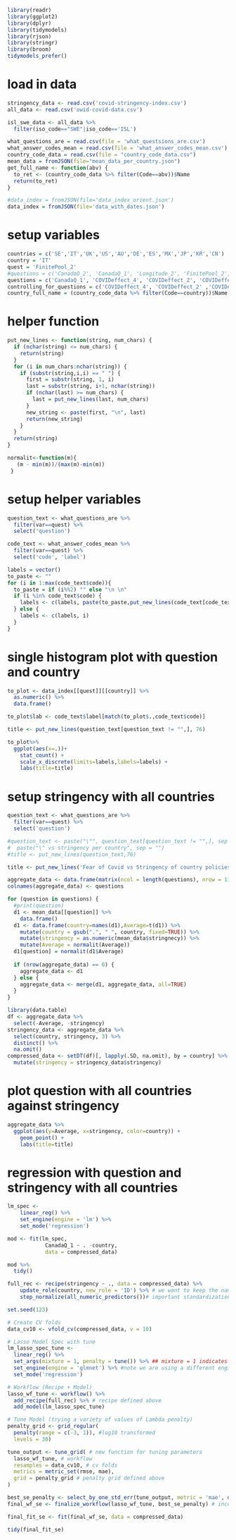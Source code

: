 ```r
library(readr)
library(ggplot2)
library(dplyr)
library(tidymodels)
library(rjson)
library(stringr)
library(broom)
tidymodels_prefer()
```

# load in data
```r
stringency_data <- read.csv('covid-stringency-index.csv')
all_data <- read.csv('owid-covid-data.csv')

isl_swe_data <- all_data %>%
  filter(iso_code=="SWE"|iso_code=='ISL')

what_questions_are = read.csv(file = 'what_questsions_are.csv')
what_answer_codes_mean = read.csv(file = 'what_answer_codes_mean.csv')
country_code_data = read.csv(file = "country_code_data.csv")
mean_data = fromJSON(file="mean_data_per_country.json")
get_full_name <- function(abv) {
  to_ret <- (country_code_data %>% filter(Code==abv))$Name
  return(to_ret)
}

#data_index = fromJSON(file='data_index_orient.json')
data_index = fromJSON(file='data_with_dates.json')
```

# setup variables
```r
countries = c('SE','IT','UK','US','AU','DE','ES','MX','JP','KR','CN')
country = 'IT'
quest = 'FinitePool_2'
#questions = c('CanadaQ_2', 'CanadaQ_1', 'Longitude_2', 'FinitePool_2', 'FinitePool_5', 'CanadaQ_3', 'Friends_8', 'Personal_8')
questions = c('CanadaQ_1', 'COVIDeffect_4', 'COVIDeffect_2', 'COVIDeffect_3', 'COVIDeffect_1')
controlling_for_questions = c('COVIDeffect_4', 'COVIDeffect_2' ,'COVIDeffect_3', 'COVIDeffect_1')
country_full_name = (country_code_data %>% filter(Code==country))$Name
```

# helper function
```r
put_new_lines <- function(string, num_chars) {
  if (nchar(string) <= num_chars) {
    return(string)
  }
  for (i in num_chars:nchar(string)) {
    if (substr(string,i,i) == " ") {
      first = substr(string, 1, i)
      last = substr(string, i+1, nchar(string))
      if (nchar(last) >= num_chars) {
        last = put_new_lines(last, num_chars)
      }
      new_string <- paste(first, "\n", last)
      return(new_string)
    }
  }
  return(string)
}

normalit<-function(m){
   (m - min(m))/(max(m)-min(m))
 }
```

# setup helper variables
```r
question_text <- what_questions_are %>%
  filter(var==quest) %>%
  select('question')

code_text <- what_answer_codes_mean %>%
  filter(var==quest) %>%
  select('code', 'label')

labels = vector()
to_paste <- ""
for (i in 1:max(code_text$code)){
  to_paste = if (i%%2) "" else "\n \n"
  if (i %in% code_text$code) {
    labels <- c(labels, paste(to_paste,put_new_lines(code_text[code_text$code==i,]$label,13)))
  } else {
    labels <- c(labels, i)
  }
}
```

# single histogram plot with question and country
```r
to_plot <- data_index[[quest]][[country]] %>%
  as.numeric() %>%
  data.frame()

to_plot$lab <- code_text$label[match(to_plot$.,code_text$code)]

title <- put_new_lines(question_text[question_text != "",], 76)

to_plot%>%
  ggplot(aes(x=.))+
    stat_count() +
    scale_x_discrete(limits=labels,labels=labels) +
    labs(title=title)
```

# setup stringency with all countries
```r
question_text <- what_questions_are %>%
  filter(var==quest) %>%
  select('question')

#question_text <- paste("\"", question_text[question_text != "",], sep = "") %>%
#  paste("\" vs stringency per country", sep = "")
#title <- put_new_lines(question_text,76)

title <- put_new_lines('Fear of Covid vs Stringency of country policies',76)

aggregate_data <- data.frame(matrix(ncol = length(questions), nrow = 11))
colnames(aggregate_data) <- questions

for (question in questions) {
  #print(question)
  d1 <- mean_data[[question]] %>%
    data.frame()
  d1 <- data.frame(country=names(d1),Average=t(d1)) %>%
    mutate(country = gsub(".", " ", country, fixed=TRUE)) %>%
    mutate(stringency = as.numeric(mean_data$stringnecy)) %>%
    mutate(Average = normalit(Average))
  d1[question] = normalit(d1$Average)
  
  if (nrow(aggregate_data) == 0) {
    aggregate_data <- d1
  } else {
    aggregate_data <- merge(d1, aggregate_data, all=TRUE)
  }
}

library(data.table)
df <- aggregate_data %>%
  select(-Average, -stringency)
stringency_data <- aggregate_data %>%
  select(country, stringency, 3) %>%
  distinct() %>%
  na.omit()
compressed_data <- setDT(df)[, lapply(.SD, na.omit), by = country] %>%
  mutate(stringency = stringency_data$stringency)
```


# plot question with all countries against stringency
``` r
aggregate_data %>%
  ggplot(aes(y=Average, x=stringency, color=country)) +
    geom_point() +
    labs(title=title)
```

# regression with question and stringency with all countries
```r
lm_spec <-
    linear_reg() %>% 
    set_engine(engine = 'lm') %>% 
    set_mode('regression')

mod <- fit(lm_spec,
            CanadaQ_1 ~ . -country,
            data = compressed_data)

mod %>%
  tidy()
```

```r
full_rec <- recipe(stringency ~ ., data = compressed_data) %>%
    update_role(country, new_role = 'ID') %>% # we want to keep the name of the car model but not as a predictor or outcome
    step_normalize(all_numeric_predictors())# important standardization step for LASSO

set.seed(123)

# Create CV folds
data_cv10 <- vfold_cv(compressed_data, v = 10)

# Lasso Model Spec with tune
lm_lasso_spec_tune <- 
  linear_reg() %>%
  set_args(mixture = 1, penalty = tune()) %>% ## mixture = 1 indicates Lasso
  set_engine(engine = 'glmnet') %>% #note we are using a different engine
  set_mode('regression') 

# Workflow (Recipe + Model)
lasso_wf_tune <- workflow() %>% 
  add_recipe(full_rec) %>% # recipe defined above
  add_model(lm_lasso_spec_tune) 

# Tune Model (trying a variety of values of Lambda penalty)
penalty_grid <- grid_regular(
  penalty(range = c(-3, 1)), #log10 transformed
  levels = 30)

tune_output <- tune_grid( # new function for tuning parameters
  lasso_wf_tune, # workflow
  resamples = data_cv10, # cv folds
  metrics = metric_set(rmse, mae),
  grid = penalty_grid # penalty grid defined above
)

best_se_penalty <- select_by_one_std_err(tune_output, metric = 'mae', desc(penalty)) # choose largest penalty value within 1 se of the lowest cv mae
final_wf_se <- finalize_workflow(lasso_wf_tune, best_se_penalty) # incorporates penalty value to workflow

final_fit_se <- fit(final_wf_se, data = compressed_data)

tidy(final_fit_se)

```

